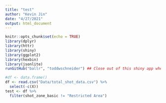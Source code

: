 ```yaml
---
title: "test"
author: "Kevin Jin"
date: "4/27/2021"
output: html_document
---
```


```r
knitr::opts_chunk$set(echo = TRUE)
library(dplyr)
library(httr)
library(shiny)
library(ggplot2)
library(hexbin)
library(jsonlite)
runGitHub("ballr", "toddwschneider") ## Close out of this shiny app when everything ends
```
```r
#df <- data.frame()
df <- read.csv("Data/total_shot_data.csv") %>%
  select(-c(X))
test <- df %>%
  filter(shot_zone_basic != "Restricted Area")
```
